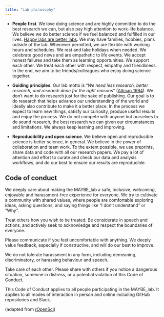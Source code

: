 ```yaml
---
title: "Lab philosophy"
---
```


- **People first**. We love doing science and are highly committed to do the best research we can, but also pay high attention to work-life balance. We believe we do better science if we feel balanced and fulfilled in our lives. [Happy labs are better labs](https://doi.org/10.1371/journal.pcbi.1006914). We may have families, hobbies, plans outside of the lab. Whenever permitted, we are flexible with working hours and schedules. We rest and take holidays when needed. We celebrate good news and are empathetic to life events. We accept honest failures and take them as learning opportunities. We support each other. We treat each other with respect, empathy and friendliness. In the end, we aim to be friends/colleagues who enjoy doing science together.

- **Guiding principles**. Our lab motto is "*We need less research, better research, and research done for the right reasons*" ([Altman 1994](https://doi.org/10.1136/bmj.308.6924.283)). We don't want to do research just for the sake of publishing. Our goal is to do research that helps advance our understanding of the world and ideally also contribute to make it a better place. In the process we expect to learn new things, satisfy our curiosity, produce useful results and enjoy the process. We do not compete with anyone but ourselves to do sound research, the best research we can given our circumstances and limitations. We always keep learning and improving. 

- **Reproducibility and open science**. We believe open and reproducible science is better science, in general. We believe in the power of collaboration and team work. To the extent possible, we use preprints, share data and code with all our research papers. We pay a lot of attention and effort to curate and check our data and analysis workflows, and do our best to ensure our results are reproducible.


## Code of conduct

We deeply care about making the MAYBE_lab a safe, inclusive, welcoming, enjoyable and harassment-free experience for everyone. We try to cultivate a community with shared values, where people are comfortable exploring ideas, asking questions, and saying things like “I don’t understand” or “Why”. 

Treat others how you wish to be treated. Be considerate in speech and actions, and actively seek to acknowledge and respect the boundaries of everyone.

Please communicate if you feel uncomfortable with anything. We deeply value feedback, especially if constructive, and will do our best to improve.

We do not tolerate harassment in any form, including demeaning, discriminatory, or harassing behaviour and speech.

Take care of each other. Please share with others if you notice a dangerous situation, someone in distress, or a potential violation of this Code of Conduct. 

This Code of Conduct applies to all people participating in the MAYBE_lab. It applies to all modes of interaction in person and online including GitHub repositories and Slack.

(adapted from [rOpenSci](https://ropensci.org/code-of-conduct/))



